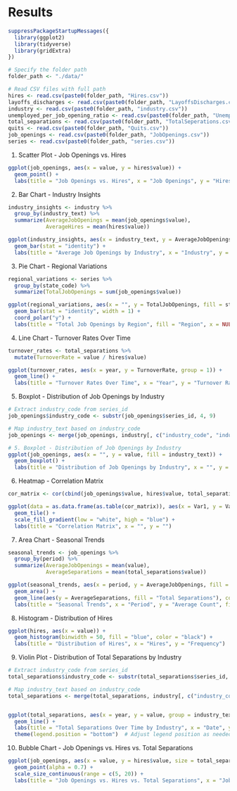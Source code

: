 # Results

```r
suppressPackageStartupMessages({
  library(ggplot2)
  library(tidyverse)
  library(gridExtra)
})

# Specify the folder path
folder_path <- "./data/"

# Read CSV files with full path
hires <- read.csv(paste0(folder_path, "Hires.csv"))
layoffs_discharges <- read.csv(paste0(folder_path, "LayoffsDischarges.csv"))
industry <- read.csv(paste0(folder_path, "industry.csv"))
unemployed_per_job_opening_ratio <- read.csv(paste0(folder_path, "UnemployedPerJobOpeningRatio.csv"))
total_separations <- read.csv(paste0(folder_path, "TotalSeperations.csv"))
quits <- read.csv(paste0(folder_path, "Quits.csv"))
job_openings <- read.csv(paste0(folder_path, "JobOpenings.csv"))
series <- read.csv(paste0(folder_path, "series.csv"))
```


1. Scatter Plot - Job Openings vs. Hires

```r

ggplot(job_openings, aes(x = value, y = hires$value)) +
  geom_point() +
  labs(title = "Job Openings vs. Hires", x = "Job Openings", y = "Hires")

```

2. Bar Chart - Industry Insights
```r
industry_insights <- industry %>%
  group_by(industry_text) %>%
  summarize(AverageJobOpenings = mean(job_openings$value),
            AverageHires = mean(hires$value))

ggplot(industry_insights, aes(x = industry_text, y = AverageJobOpenings)) +
  geom_bar(stat = "identity") +
  labs(title = "Average Job Openings by Industry", x = "Industry", y = "Average Job Openings")

```

3. Pie Chart - Regional Variations
```r

regional_variations <- series %>%
  group_by(state_code) %>%
  summarize(TotalJobOpenings = sum(job_openings$value))

ggplot(regional_variations, aes(x = "", y = TotalJobOpenings, fill = state_code)) +
  geom_bar(stat = "identity", width = 1) +
  coord_polar("y") +
  labs(title = "Total Job Openings by Region", fill = "Region", x = NULL, y = NULL)

```

4. Line Chart - Turnover Rates Over Time
```r
turnover_rates <- total_separations %>%
  mutate(TurnoverRate = value / hires$value)

ggplot(turnover_rates, aes(x = year, y = TurnoverRate, group = 1)) +
  geom_line() +
  labs(title = "Turnover Rates Over Time", x = "Year", y = "Turnover Rate")

```

5. Boxplot - Distribution of Job Openings by Industry
```r
# Extract industry_code from series_id
job_openings$industry_code <- substr(job_openings$series_id, 4, 9)

# Map industry_text based on industry_code
job_openings <- merge(job_openings, industry[, c("industry_code", "industry_text")], by = "industry_code", all.x = TRUE)

# 5. Boxplot - Distribution of Job Openings by Industry
ggplot(job_openings, aes(x = "", y = value, fill = industry_text)) +
  geom_boxplot() +
  labs(title = "Distribution of Job Openings by Industry", x = "", y = "Job Openings")

```


6. Heatmap - Correlation Matrix
```r
cor_matrix <- cor(cbind(job_openings$value, hires$value, total_separations$value))

ggplot(data = as.data.frame(as.table(cor_matrix)), aes(x = Var1, y = Var2, fill = Freq)) +
  geom_tile() +
  scale_fill_gradient(low = "white", high = "blue") +
  labs(title = "Correlation Matrix", x = "", y = "")

```

7. Area Chart - Seasonal Trends
```r
seasonal_trends <- job_openings %>%
  group_by(period) %>%
  summarize(AverageJobOpenings = mean(value),
            AverageSeparations = mean(total_separations$value))

ggplot(seasonal_trends, aes(x = period, y = AverageJobOpenings, fill = "Job Openings")) +
  geom_area() +
  geom_line(aes(y = AverageSeparations, fill = "Total Separations"), color = "red") +
  labs(title = "Seasonal Trends", x = "Period", y = "Average Count", fill = "")

```

8. Histogram - Distribution of Hires
```r
ggplot(hires, aes(x = value)) +
  geom_histogram(binwidth = 50, fill = "blue", color = "black") +
  labs(title = "Distribution of Hires", x = "Hires", y = "Frequency")

```

9. Violin Plot - Distribution of Total Separations by Industry
```r

# Extract industry_code from series_id
total_separations$industry_code <- substr(total_separations$series_id, 4, 9)

# Map industry_text based on industry_code
total_separations <- merge(total_separations, industry[, c("industry_code", "industry_text")], by = "industry_code", all.x = TRUE)


ggplot(total_separations, aes(x = year, y = value, group = industry_text, color = industry_text)) +
  geom_line() +
  labs(title = "Total Separations Over Time by Industry", x = "Date", y = "Total Separations") +
  theme(legend.position = "bottom")  # Adjust legend position as needed

```

10. Bubble Chart - Job Openings vs. Hires vs. Total Separations
```r
ggplot(job_openings, aes(x = value, y = hires$value, size = total_separations$value)) +
  geom_point(alpha = 0.7) +
  scale_size_continuous(range = c(5, 20)) +
  labs(title = "Job Openings vs. Hires vs. Total Separations", x = "Job Openings", y = "Hires")

```

